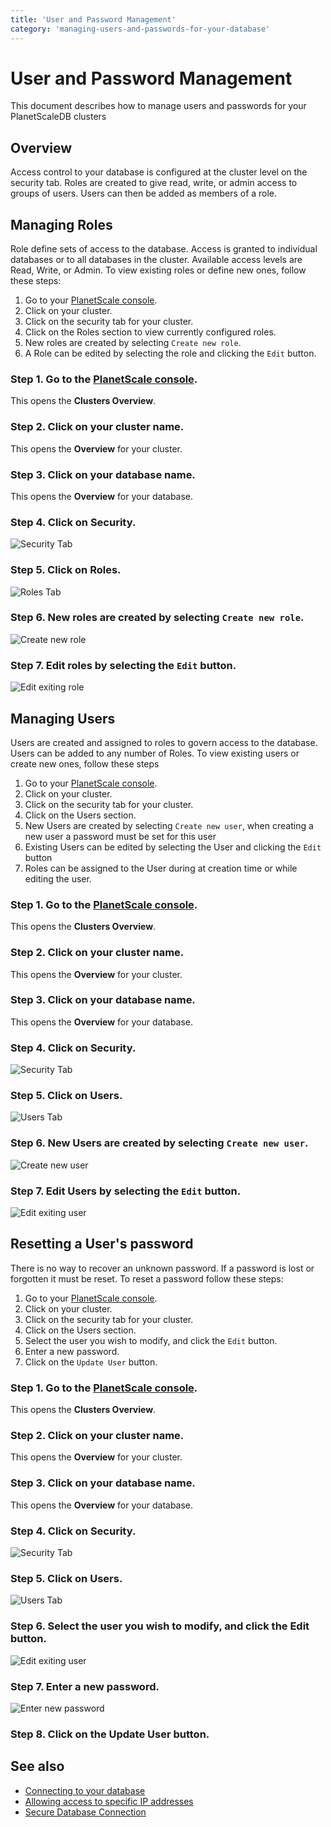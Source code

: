 ```yaml
---
title: 'User and Password Management'
category: 'managing-users-and-passwords-for-your-database'
---
```


# User and Password Management

This document describes how to manage users and passwords for your PlanetScaleDB clusters

## Overview

Access control to your database is configured at the cluster level on the security tab. Roles are created to give read, write, or admin access to groups of users. Users can then be added as members of a role.

## Managing Roles

Role define sets of access to the database. Access is granted to individual databases or to all databases in the cluster. Available access levels are Read, Write, or Admin. To view existing roles or define new ones, follow these steps:

1. Go to your [PlanetScale console](https://console.planetscale.com).
2. Click on your cluster.
3. Click on the security tab for your cluster.
4. Click on the Roles section to view currently configured roles.
5. New roles are created by selecting `Create new role`.
6. A Role can be edited by selecting the role and clicking the `Edit` button.

### Step 1. Go to the [PlanetScale console](https://console.planetscale.com).

This opens the **Clusters Overview**.

### Step 2. Click on your cluster name.

This opens the **Overview** for your cluster.

### Step 3. Click on your database name.

This opens the **Overview** for your database.

### Step 4. Click on **Security**.

![Security Tab](/img/docs/security-tab.png)

### Step 5. Click on **Roles**.

![Roles Tab](/img/docs/roles-tab.png)

### Step 6. New roles are created by selecting `Create new role`.

![Create new role](/img/docs/create-new-role.png)

### Step 7. Edit roles by selecting the `Edit` button.

![Edit exiting role](/img/docs/edit-existing-role.png)

## Managing Users

Users are created and assigned to roles to govern access to the database. Users can be added to any number of Roles. To view existing users or create new ones, follow these steps

1. Go to your [PlanetScale console](https://console.planetscale.com).
2. Click on your cluster.
3. Click on the security tab for your cluster.
4. Click on the Users section.
5. New Users are created by selecting `Create new user`, when creating a new user a password must be set for this user
6. Existing Users can be edited by selecting the User and clicking the `Edit` button
7. Roles can be assigned to the User during at creation time or while editing the user.

### Step 1. Go to the [PlanetScale console](https://console.planetscale.com).

This opens the **Clusters Overview**.

### Step 2. Click on your cluster name.

This opens the **Overview** for your cluster.

### Step 3. Click on your database name.

This opens the **Overview** for your database.

### Step 4. Click on **Security**.

![Security Tab](/img/docs/security-tab.png)

### Step 5. Click on **Users**.

![Users Tab](/img/docs/users-tab.png)

### Step 6. New Users are created by selecting `Create new user`.

![Create new user](/img/docs/create-new-user.png)

### Step 7. Edit Users by selecting the `Edit` button.

![Edit exiting user](/img/docs/edit-existing-user.png)

## Resetting a User's password

There is no way to recover an unknown password. If a password is lost or forgotten it must be reset. To reset a password follow these steps:

1. Go to your [PlanetScale console](https://console.planetscale.com).
2. Click on your cluster.
3. Click on the security tab for your cluster.
4. Click on the Users section.
5. Select the user you wish to modify, and click the `Edit` button.
6. Enter a new password.
7. Click on the `Update User` button.

### Step 1. Go to the [PlanetScale console](https://console.planetscale.com).

This opens the **Clusters Overview**.

### Step 2. Click on your cluster name.

This opens the **Overview** for your cluster.

### Step 3. Click on your database name.

This opens the **Overview** for your database.

### Step 4. Click on **Security**.

![Security Tab](/img/docs/security-tab.png)

### Step 5. Click on **Users**.

![Users Tab](/img/docs/users-tab.png)

### Step 6. Select the user you wish to modify, and click the **Edit** button.

![Edit exiting user](/img/docs/edit-existing-user.png)

### Step 7. Enter a new password.

![Enter new password](/img/docs/update-password.png)

### Step 8. Click on the **Update User** button.

## See also

- [Connecting to your database](connecting-to-db)
- [Allowing access to specific IP addresses](allowing-ips)
- [Secure Database Connection](secure-connection)
